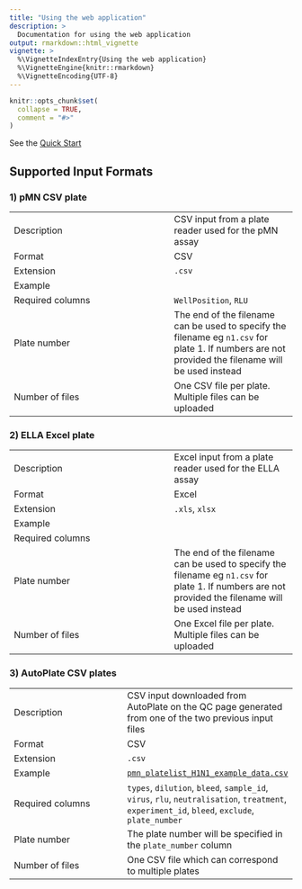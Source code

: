 ```yaml
---
title: "Using the web application"
description: >
  Documentation for using the web application
output: rmarkdown::html_vignette
vignette: >
  %\VignetteIndexEntry{Using the web application}
  %\VignetteEngine{knitr::rmarkdown}
  %\VignetteEncoding{UTF-8}
---
```


```r
knitr::opts_chunk$set(
  collapse = TRUE,
  comment = "#>"
)
```

See the [Quick Start](../index.html#web-application-quick-start)

## Supported Input Formats

### 1) pMN CSV plate

|                   |               |
| ----------------- | ------------- |
| Description       | CSV input from a plate reader used for the pMN assay |
| Format            | CSV  |
| Extension         | `.csv`  |
| Example           |  |
| Required columns  | `WellPosition`, `RLU` |
| Plate number      | The end of the filename can be used to specify the filename eg `n1.csv` for plate 1. If numbers are not provided the filename will be used instead |
| Number of files   | One CSV file per plate. Multiple files can be uploaded |


### 2) ELLA Excel plate

|                   |               |
| ----------------- | ------------- |
| Description       | Excel input from a plate reader used for the ELLA assay |
| Format            | Excel  |
| Extension         | `.xls`, `xlsx` |
| Example           |  |
| Required columns  |  |
| Plate number      | The end of the filename can be used to specify the filename eg `n1.csv` for plate 1. If numbers are not provided the filename will be used instead |
| Number of files   | One Excel file per plate. Multiple files can be uploaded |


### 3) AutoPlate CSV plates

|                   |               |
| ----------------- | ------------- |
| Description       | CSV input downloaded from AutoPlate on the QC page generated from one of the two previous input files |
| Format            | CSV  |
| Extension         | `.csv`  |
| Example           | [`pmn_platelist_H1N1_example_data.csv`](https://github.com/PhilPalmer/AutoPlate/blob/main/data-raw/pmn_platelist_H1N1_example_data.csv) |
| Required columns  | `types`, `dilution`, `bleed`, `sample_id`, `virus`, `rlu`, `neutralisation`, `treatment`, `experiment_id`, `bleed`, `exclude`, `plate_number` |
| Plate number      | The plate number will be specified in the `plate_number` column |
| Number of files   | One CSV file which can correspond to multiple plates  |
